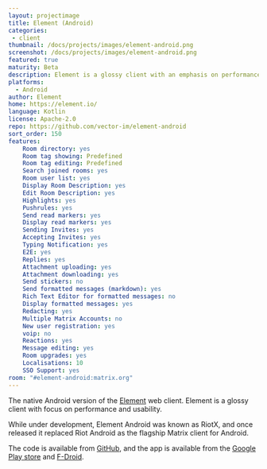 ```yaml
---
layout: projectimage
title: Element (Android)
categories:
 - client
thumbnail: /docs/projects/images/element-android.png
screenshot: /docs/projects/images/element-android.png
featured: true
maturity: Beta
description: Element is a glossy client with an emphasis on performance and usability
platforms:
  - Android
author: Element
home: https://element.io/
language: Kotlin
license: Apache-2.0
repo: https://github.com/vector-im/element-android
sort_order: 150
features:
    Room directory: yes
    Room tag showing: Predefined
    Room tag editing: Predefined
    Search joined rooms: yes
    Room user list: yes
    Display Room Description: yes
    Edit Room Description: yes
    Highlights: yes
    Pushrules: yes
    Send read markers: yes
    Display read markers: yes
    Sending Invites: yes
    Accepting Invites: yes
    Typing Notification: yes
    E2E: yes
    Replies: yes
    Attachment uploading: yes
    Attachment downloading: yes
    Send stickers: no
    Send formatted messages (markdown): yes
    Rich Text Editor for formatted messages: no
    Display formatted messages: yes
    Redacting: yes
    Multiple Matrix Accounts: no
    New user registration: yes
    voip: no
    Reactions: yes
    Message editing: yes
    Room upgrades: yes
    Localisations: 10
    SSO Support: yes
room: "#element-android:matrix.org"
---
```


The native Android version of the [Element](/docs/projects/client/element) web client. Element is a glossy client with focus on performance and usability.

While under development, Element Android was known as RiotX, and once released it replaced Riot Android as the flagship Matrix client for Android.

The code is available from [GitHub](https://github.com/vector-im/element-android), and the app is available from the [Google Play store](https://play.google.com/store/apps/details?id=im.vector.app) and [F-Droid](https://f-droid.org/packages/im.vector.app/).
